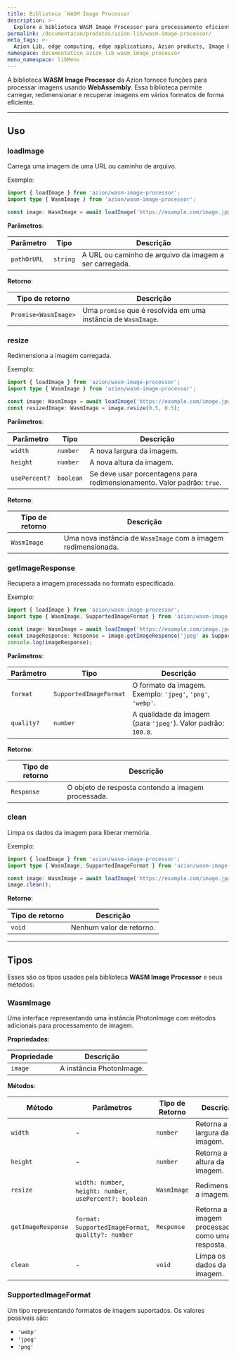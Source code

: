 ```yaml
---
title: Biblioteca `WASM Image Processor`
description: >-
  Explore a biblioteca WASM Image Processor para processamento eficiente de imagens usando WebAssembly.
permalink: /documentacao/produtos/azion-lib/wasm-image-processor/
meta_tags: >-
  Azion Lib, edge computing, edge applications, Azion products, Image Processor, WebAssembly
namespace: documentation_azion_lib_wasm_image_processor
menu_namespace: libMenu
---
```



A biblioteca **WASM Image Processor** da Azion fornece funções para processar imagens usando **WebAssembly**. Essa biblioteca permite carregar, redimensionar e recuperar imagens em vários formatos de forma eficiente.

<LinkButton link="/pt-br/documentacao/produtos/azion-lib/visao-geral/" label="Saiba mais sobre as Azion Libraries" severity="secondary" />

---

## Uso

### loadImage

Carrega uma imagem de uma URL ou caminho de arquivo.

Exemplo:

```typescript
import { loadImage } from 'azion/wasm-image-processor';
import type { WasmImage } from 'azion/wasm-image-processor';

const image: WasmImage = await loadImage('https://example.com/image.jpg');
```

**Parâmetros**:

| Parâmetro | Tipo | Descrição |
| --- | --- | --- |
| `pathOrURL` | `string` | A URL ou caminho de arquivo da imagem a ser carregada. |

**Retorno**:

| Tipo de retorno | Descrição |
|-----------------|-------------|
| `Promise<WasmImage>` | Uma `promise` que é resolvida em uma instância de `WasmImage`. |

### resize

Redimensiona a imagem carregada.

Exemplo:

```typescript
import { loadImage } from 'azion/wasm-image-processor';
import type { WasmImage } from 'azion/wasm-image-processor';

const image: WasmImage = await loadImage('https://example.com/image.jpg');
const resizedImage: WasmImage = image.resize(0.5, 0.5);
```

**Parâmetros**:

| Parâmetro | Tipo | Descrição |
| --- | --- | --- |
| `width` | `number` | A nova largura da imagem. |
| `height` | `number` | A nova altura da imagem. |
| `usePercent?` | `boolean` | Se deve usar porcentagens para redimensionamento. Valor padrão: `true`. |

**Retorno**:

| Tipo de retorno | Descrição |
|-------------|-------------|
| `WasmImage` | Uma nova instância de `WasmImage` com a imagem redimensionada. |

### getImageResponse

Recupera a imagem processada no formato especificado.

Exemplo:

```typescript
import { loadImage } from 'azion/wasm-image-processor';
import type { WasmImage, SupportedImageFormat } from 'azion/wasm-image-processor';

const image: WasmImage = await loadImage('https://example.com/image.jpg');
const imageResponse: Response = image.getImageResponse('jpeg' as SupportedImageFormat);
console.log(imageResponse);
```

**Parâmetros**:

| Parâmetro | Tipo | Descrição |
| --- | --- | --- |
| `format` | `SupportedImageFormat` | O formato da imagem. Exemplo: `'jpeg'`, `'png'`, `'webp'`. |
| `quality?` | `number` | A qualidade da imagem (para `'jpeg'`). Valor padrão: `100.0`. |

**Retorno**:

| Tipo de retorno | Descrição |
|-------------|-------------|
| `Response` | O objeto de resposta contendo a imagem processada. |

### clean

Limpa os dados da imagem para liberar memória.

Exemplo:

```typescript
import { loadImage } from 'azion/wasm-image-processor';
import type { WasmImage, SupportedImageFormat } from 'azion/wasm-image-processor';

const image: WasmImage = await loadImage('https://example.com/image.jpg');
image.clean();
```
**Retorno**:

| Tipo de retorno | Descrição |
|-------------|-------------|
| `void` | Nenhum valor de retorno. |

---

## Tipos

Esses são os tipos usados pela biblioteca **WASM Image Processor** e seus métodos:

### WasmImage

Uma interface representando uma instância PhotonImage com métodos adicionais para processamento de imagem.

**Propriedades**:

| Propriedade | Descrição |
| --- | --- |
| `image` | A instância PhotonImage. |

**Métodos**:

| Método | Parâmetros | Tipo de Retorno | Descrição |
| --- | --- | --- | --- |
| `width` | - | `number` | Retorna a largura da imagem. |
| `height` | - | `number` | Retorna a altura da imagem. |
| `resize` | `width: number`, `height: number`, `usePercent?: boolean` | `WasmImage` | Redimensiona a imagem. |
| `getImageResponse` | `format: SupportedImageFormat`, `quality?: number` | `Response` | Retorna a imagem processada como uma resposta. |
| `clean` | - | `void` | Limpa os dados da imagem. |

### SupportedImageFormat

Um tipo representando formatos de imagem suportados. Os valores possíveis são:

- `'webp'`
- `'jpeg'`
- `'png'`
